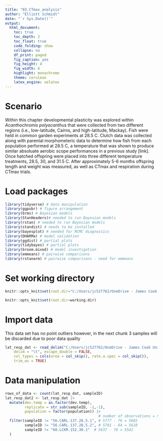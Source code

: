 ```yaml
---
title: "03.CTmax_analysis"
author: "Elliott Schmidt"
date: "`r Sys.Date()`"
output: 
  html_document: 
    toc: true  
    toc_depth: 2
    toc_float: true
    code_folding: show
    collapse: no
    df_print: paged
    fig_caption: yes
    fig_height: 4
    fig_width: 6
    highlight: monochrome
    theme: cerulean
    latex_engine: xelatex
---
```


# Scenario 

Within this chapter developmental plasticity was explored within _Acanthochromis polyacanthus_ that were collected from two different regions (i.e., low-latitude, Cairns, and high-latitude, Mackay). Fish were held in common garden experiments at 28.5 C. Clutch data was collected along with parental morphometeric data to determine how fish from each population performed at 28.5 C, a temperature that was shown to produce similar absoluate aerobic scope performances in a previous study [link]. Once hatched offspring were placed into three different temperature treatments, 28.5, 30, and 31.5 C. After approximately 5-6 months offspring length and weight was measured, as well as CTmax and respiration during CTmax trials. 

# Load packages 

```r
library(tidyverse) # data manipulation
library(ggpubr) # figure arrangement 
library(brms) # Bayesian models
library(StanHeaders)# needed to run Bayesian models
library(rstan) # needed to run Bayesian models
library(standist) # needs to be installed 
library(bayesplot) # needed for MCMC diagnostics 
library(DHARMa) # model validation 
library(ggdist) # partial plots 
library(tidybayes) # partial plots 
library(broom.mixed) # model investigation
library(emmeans) # pairwise comparisons
library(rstanarm) # pairwise comparisons - need for emmeans
```

# Set working directory 

```r
knitr::opts_knit$set(root.dir="C:/Users/jc527762/OneDrive - James Cook University/PhD dissertation/Data/Chapter4_Latitude")
``` 

```r
knitr::opts_knit$set(root.dir=working.dir)
```

# Import data 

This data set has no point outliers however, in the next chunk 3 samples will be 
discarded due to poor data quailty 

```r
lat_resp_dat <- read_delim("C:/Users/jc527762/OneDrive - James Cook University/PhD dissertation/Data/Chapter4_Latitude/import_files/lat_resp_dat_no_outliers.txt", 
    delim = "\t", escape_double = FALSE, 
    col_types = cols(area = col_skip(), rate.a.spec = col_skip()), 
    trim_ws = TRUE)
```

# Data manipulation 

```r
rows_of_data <- count(lat_resp_dat, sampleID)
lat_resp_dat2 <- lat_resp_dat |> 
  mutate(dev.temp = as.factor(dev.temp), 
         replicate = str_sub(sampleID, -1,-1), 
         population = factor(population)) |>
                                           # number of observations = 5758
  filter(sampleID != "56.CARL.137.28,5.1", # 5777 - 76 = 5682
         sampleID != "56.CARL.137.28,5.2", # 5701 - 64 = 5618
         sampleID != "60.LCKM.152.30.1"  # 5637 - 76 = 5542
  )
```